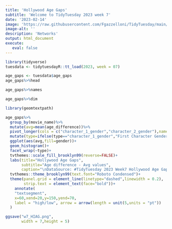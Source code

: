 ```yaml
---
title: 'Hollywood Age Gaps'
subtitle: 'Welcome to TidyTuesday 2023 week 7'
date: '2023-02-14'
image: 'https://raw.githubusercontent.com/Fgazzelloni/TidyTuesday/main/data/2023/w7_HlAG/w7_HIAG.png'
image-alt: ''
description: 'Networks'
output: html_document
execute: 
   eval: false
---
```

```r
library(tidyverse)
tuesdata <- tidytuesdayR::tt_load(2023, week = 07)
```


```r
age_gaps <- tuesdata$age_gaps
age_gaps%>%head
```

```r
age_gaps%>%names
```


```r
age_gaps%>%dim
```



```r

library(geomtextpath)

age_gaps%>%
  group_by(movie_name)%>%
  mutate(avg=mean(age_difference))%>%
  pivot_longer(cols = c("character_1_gender","character_2_gender"),names_to = "type",values_to = "gender") %>%
  mutate(type=ifelse(type=="character_1_gender","First Character Gender","Second Character Gender")) %>%
  ggplot(aes(avg,fill=gender))+
  geom_histogram()+
  facet_wrap(~type)+
  tvthemes::scale_fill_brooklyn99(reverse=FALSE)+
  labs(title="Hollywood Age Gaps",
       subtitle="Age difference - Avg values",
       caption="\nDataSource: #TidyTuesday 2023 Week7 Hollywood Age Gaps\nDataViz: Federica Gazzelloni #30DayChartChallenge 2023 Day9 - high/low\n",x="",y="Count")+
  tvthemes::theme_brooklyn99(text.font="Roboto Condensed")+
  theme(panel.grid = element_line(linetype="dashed",linewidth = 0.2),
        strip.text = element_text(face="bold"))+
    annotate(
    "textsegment",
    x=60,xend=20,y=150,yend=70, 
    label = "high/low", arrow = arrow(length = unit(5,units = "pt"))
  )

```

```r
ggsave("w7_HIAG.png",
       width = 7,height = 5)
```





